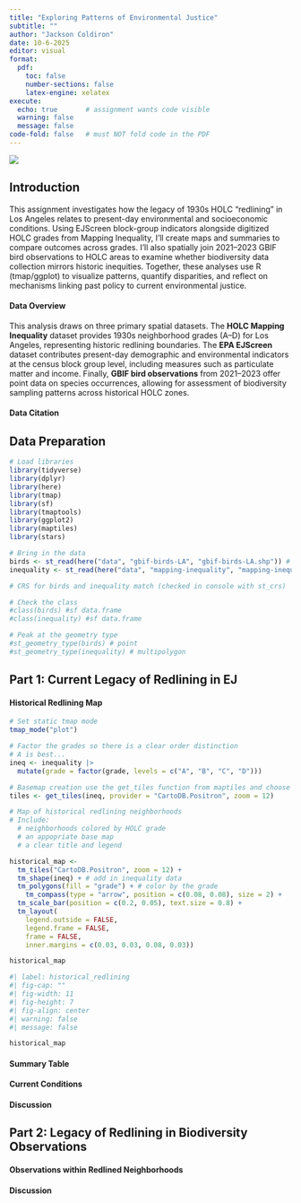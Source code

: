 ```yaml
---
title: "Exploring Patterns of Environmental Justice"
subtitle: ""
author: "Jackson Coldiron"
date: 10-6-2025
editor: visual
format:
  pdf:
    toc: false
    number-sections: false
    latex-engine: xelatex
execute:
  echo: true       # assignment wants code visible
  warning: false
  message: false
code-fold: false   # must NOT fold code in the PDF
---
```

![](data/oakland1.jpg){fig-align="center" out-width="100%" fig-cap="Photo credit: Ray Saint Germain/Bay City News"}

## Introduction

This assignment investigates how the legacy of 1930s HOLC “redlining” in Los Angeles relates to present-day environmental and socioeconomic conditions. Using EJScreen block-group indicators alongside digitized HOLC grades from Mapping Inequality, I’ll create maps and summaries to compare outcomes across grades. I’ll also spatially join 2021–2023 GBIF bird observations to HOLC areas to examine whether biodiversity data collection mirrors historic inequities. Together, these analyses use R (tmap/ggplot) to visualize patterns, quantify disparities, and reflect on mechanisms linking past policy to current environmental justice.

#### Data Overview
This analysis draws on three primary spatial datasets. The **HOLC Mapping Inequality** dataset provides 1930s neighborhood grades (A–D) for Los Angeles, representing historic redlining boundaries. The **EPA EJScreen** dataset contributes present-day demographic and environmental indicators at the census block group level, including measures such as particulate matter and income. Finally, **GBIF bird observations** from 2021–2023 offer point data on species occurrences, allowing for assessment of biodiversity sampling patterns across historical HOLC zones.

#### Data Citation


## Data Preparation
```r
# Load libraries
library(tidyverse)
library(dplyr)
library(here)
library(tmap)
library(sf)
library(tmaptools)
library(ggplot2)
library(maptiles)
library(stars)

# Bring in the data
birds <- st_read(here("data", "gbif-birds-LA", "gbif-birds-LA.shp")) # CRS: EPSG 4326
inequality <- st_read(here("data", "mapping-inequality", "mapping-inequality-los-angeles.json")) # CRS: EPSG 4326

# CRS for birds and inequality match (checked in console with st_crs)

# Check the class 
#class(birds) #sf data.frame
#class(inequality) #sf data.frame

# Peak at the geometry type
#st_geometry_type(birds) # point
#st_geometry_type(inequality) # multipolygon

```

## Part 1: Current Legacy of Redlining in EJ
#### Historical Redlining Map
```r
# Set static tmap mode
tmap_mode("plot")

# Factor the grades so there is a clear order distinction
# A is best...
ineq <- inequality |>
  mutate(grade = factor(grade, levels = c("A", "B", "C", "D")))

# Basemap creation use the get_tiles function from maptiles and choose CartoDB.Positron, zoom as to not load the entire basemap
tiles <- get_tiles(ineq, provider = "CartoDB.Positron", zoom = 12)

# Map of historical redlining neighborhoods
# Include: 
  # neighborhoods colored by HOLC grade
  # an appopriate base map
  # a clear title and legend

historical_map <- 
  tm_tiles("CartoDB.Positron", zoom = 12) +
  tm_shape(ineq) + # add in inequality data
  tm_polygons(fill = "grade") + # color by the grade
    tm_compass(type = "arrow", position = c(0.08, 0.08), size = 2) +
  tm_scale_bar(position = c(0.2, 0.05), text.size = 0.8) +
  tm_layout(
    legend.outside = FALSE,
    legend.frame = FALSE,
    frame = FALSE,
    inner.margins = c(0.03, 0.03, 0.08, 0.03))

historical_map
```

```r
#| label: historical_redlining
#| fig-cap: ""
#| fig-width: 11
#| fig-height: 7
#| fig-align: center
#| warning: false
#| message: false

historical_map
```


#### Summary Table


#### Current Conditions

#### Discussion

## Part 2: Legacy of Redlining in Biodiversity Observations
#### Observations within Redlined Neighborhoods

#### Discussion



